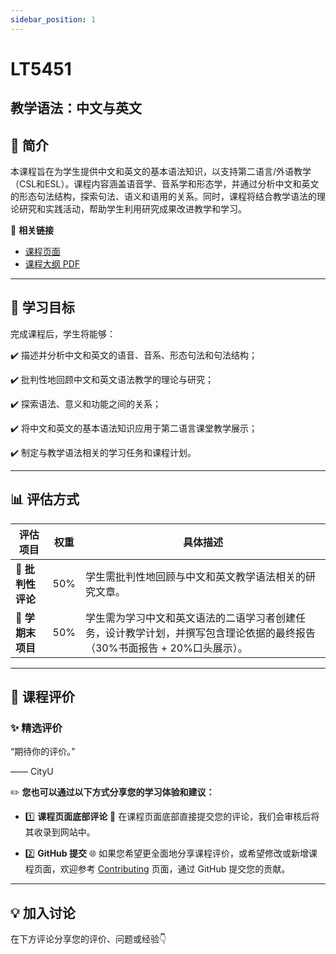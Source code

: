 ```yaml
---
sidebar_position: 1
---
```


# LT5451
## 教学语法：中文与英文

## **📘 简介**
本课程旨在为学生提供中文和英文的基本语法知识，以支持第二语言/外语教学（CSL和ESL）。课程内容涵盖语音学、音系学和形态学，并通过分析中文和英文的形态句法结构，探索句法、语义和语用的关系。同时，课程将结合教学语法的理论研究和实践活动，帮助学生利用研究成果改进教学和学习。

🔗 **相关链接**
- [课程页面](https://www.cityu.edu.hk/catalogue/pg/202425/course/LT5451.htm)
- [课程大纲 PDF](https://www.cityu.edu.hk/catalogue/pg/202425/course/LT5451.pdf)

---

## **🎯 学习目标**

完成课程后，学生将能够：

✔️ 描述并分析中文和英文的语音、音系、形态句法和句法结构；

✔️ 批判性地回顾中文和英文语法教学的理论与研究；

✔️ 探索语法、意义和功能之间的关系；

✔️ 将中文和英文的基本语法知识应用于第二语言课堂教学展示；

✔️ 制定与教学语法相关的学习任务和课程计划。

---

## **📊 评估方式**

| **评估项目**              | **权重** | **具体描述**                                                                                     |
|--------------------------|---------|-----------------------------------------------------------------------------------------------|
| **📖 批判性评论**          | 50%     | 学生需批判性地回顾与中文和英文教学语法相关的研究文章。                                                |
| **📝 学期末项目**          | 50%     | 学生需为学习中文和英文语法的二语学习者创建任务，设计教学计划，并撰写包含理论依据的最终报告（30%书面报告 + 20%口头展示）。   |

---

## **💬 课程评价**

### ✨ **精选评价**
<div className={commentStyles.commentBox}>
    <p className={commentStyles.commentText}>
        “期待你的评价。”
    </p>
    <p className={commentStyles.commentAuthor}>—— CityU</p>
</div>

✏️ **您也可以通过以下方式分享您的学习体验和建议：**

- 1️⃣ **课程页面底部评论**
💬 在课程页面底部直接提交您的评论，我们会审核后将其收录到网站中。

- 2️⃣ **GitHub 提交**
🌐 如果您希望更全面地分享课程评价，或希望修改或新增课程页面，欢迎参考 [Contributing](https://penjc.github.io/CityU/contributing) 页面，通过 GitHub 提交您的贡献。

---

## **💡 加入讨论**

在下方评论分享您的评价、问题或经验👇
<Utterances />

